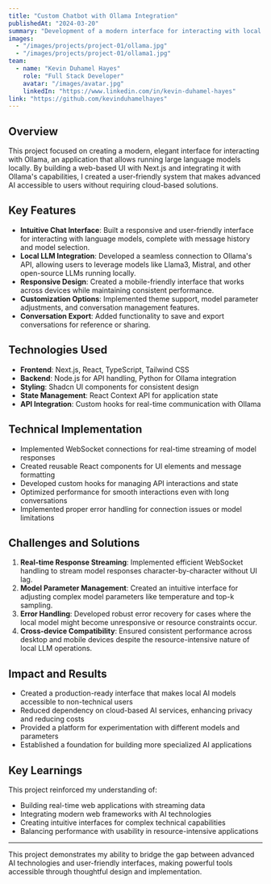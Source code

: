 ```yaml
---
title: "Custom Chatbot with Ollama Integration"
publishedAt: "2024-03-20"
summary: "Development of a modern interface for interacting with local language models through Ollama, providing a user-friendly way to leverage AI capabilities locally."
images:
  - "/images/projects/project-01/ollama.jpg"
  - "/images/projects/project-01/ollama1.jpg"
team:
  - name: "Kevin Duhamel Hayes"
    role: "Full Stack Developer"
    avatar: "/images/avatar.jpg"
    linkedIn: "https://www.linkedin.com/in/kevin-duhamel-hayes"
link: "https://github.com/kevinduhamelhayes"
---
```


## Overview

This project focused on creating a modern, elegant interface for interacting with Ollama, an application that allows running large language models locally. By building a web-based UI with Next.js and integrating it with Ollama's capabilities, I created a user-friendly system that makes advanced AI accessible to users without requiring cloud-based solutions.

## Key Features

- **Intuitive Chat Interface**: Built a responsive and user-friendly interface for interacting with language models, complete with message history and model selection.
- **Local LLM Integration**: Developed a seamless connection to Ollama's API, allowing users to leverage models like Llama3, Mistral, and other open-source LLMs running locally.
- **Responsive Design**: Created a mobile-friendly interface that works across devices while maintaining consistent performance.
- **Customization Options**: Implemented theme support, model parameter adjustments, and conversation management features.
- **Conversation Export**: Added functionality to save and export conversations for reference or sharing.

## Technologies Used

- **Frontend**: Next.js, React, TypeScript, Tailwind CSS
- **Backend**: Node.js for API handling, Python for Ollama integration
- **Styling**: Shadcn UI components for consistent design
- **State Management**: React Context API for application state
- **API Integration**: Custom hooks for real-time communication with Ollama

## Technical Implementation

- Implemented WebSocket connections for real-time streaming of model responses
- Created reusable React components for UI elements and message formatting
- Developed custom hooks for managing API interactions and state
- Optimized performance for smooth interactions even with long conversations
- Implemented proper error handling for connection issues or model limitations

## Challenges and Solutions

1. **Real-time Response Streaming**: Implemented efficient WebSocket handling to stream model responses character-by-character without UI lag.
2. **Model Parameter Management**: Created an intuitive interface for adjusting complex model parameters like temperature and top-k sampling.
3. **Error Handling**: Developed robust error recovery for cases where the local model might become unresponsive or resource constraints occur.
4. **Cross-device Compatibility**: Ensured consistent performance across desktop and mobile devices despite the resource-intensive nature of local LLM operations.

## Impact and Results

- Created a production-ready interface that makes local AI models accessible to non-technical users
- Reduced dependency on cloud-based AI services, enhancing privacy and reducing costs
- Provided a platform for experimentation with different models and parameters
- Established a foundation for building more specialized AI applications

## Key Learnings

This project reinforced my understanding of:
- Building real-time web applications with streaming data
- Integrating modern web frameworks with AI technologies
- Creating intuitive interfaces for complex technical capabilities
- Balancing performance with usability in resource-intensive applications

---

This project demonstrates my ability to bridge the gap between advanced AI technologies and user-friendly interfaces, making powerful tools accessible through thoughtful design and implementation.